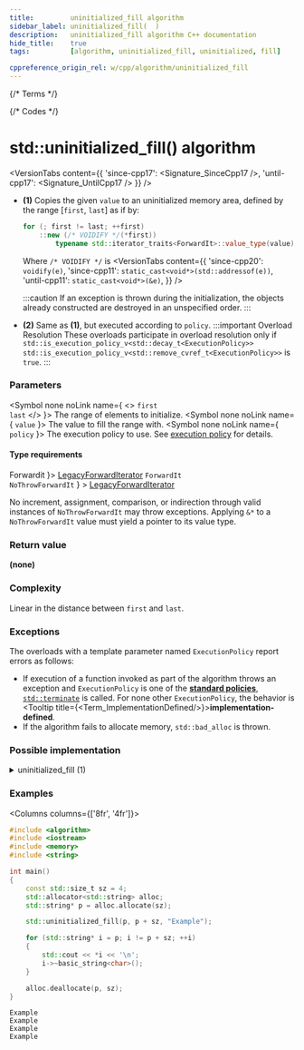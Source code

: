 ```yaml
---
title:         uninitialized_fill algorithm
sidebar_label: uninitialized_fill(  )
description:   uninitialized_fill algorithm C++ documentation
hide_title:    true
tags:          [algorithm, uninitialized_fill, uninitialized, fill]

cppreference_origin_rel: w/cpp/algorithm/uninitialized_fill
---
```



{/* Terms */}


{/* Codes */}


# std::uninitialized_fill() algorithm

<VersionTabs content={{
  'since-cpp17': <Signature_SinceCpp17 />,
  'until-cpp17': <Signature_UntilCpp17 />
}} />

- **(1)** Copies the given `value` to an uninitialized memory area, defined by the range [`first`, `last`] as if by:
  ```cpp
  for (; first != last; ++first)
      ::new (/* VOIDIFY */(*first))
          typename std::iterator_traits<ForwardIt>::value_type(value);
  ```
  Where `/* VOIDIFY */` is
  <VersionTabs content={{
    'since-cpp20': <code>voidify(e)</code>,
    'since-cpp11': <code>static_cast&lt;void*&gt;(std::addressof(e))</code>,
    'until-cpp11': <code>static_cast&lt;void*&gt;(&e)</code>,
  }} />

  :::caution
  If an exception is thrown during the initialization, the objects already constructed are destroyed in an unspecified order.
  :::

 - **(2)** Same as **(1)**, but executed according to `policy`.
  :::important Overload Resolution
  These overloads participate in overload resolution only if
  <Until v='cpp20'> <code>std::is_execution_policy_v&lt;std::decay_t&lt;ExecutionPolicy&gt;&gt;</code> </Until> <Since v='cpp20'> <code>std::is_execution_policy_v&lt;std::remove_cvref_t&lt;ExecutionPolicy&gt;&gt;</code> </Since> is <code>true</code>.
  :::

### Parameters

<SymbolTable>

  <Symbol none noLink name={ <> <code>first</code> <br/> <code>last</code> </> }>
    The range of elements to initialize.
  </Symbol>
  <Symbol none noLink name={ <code>value</code> }>
    The value to fill the range with.
  </Symbol>
  <Symbol none noLink name={ <code>policy</code> }>
    The execution policy to use. See <a href="">execution policy</a> for details.
  </Symbol>

</SymbolTable>

#### Type requirements

<SymbolTable>
  <Symbol none noLink name={ <code>Forwardit</code> }>
    <a href="/docs/named_req/LegacyForwardIterator">LegacyForwardIterator</a>
  </Symbol>
  <Symbol none noLink name={ <> <code>ForwardIt</code> <br /> <code>NoThrowForwardIt</code> </> } >
    <a href="/docs/named_req/LegacyForwardIterator">LegacyForwardIterator</a>
  </Symbol>
</SymbolTable>

No increment, assignment, comparison, or indirection through valid instances of `NoThrowForwardIt` may throw exceptions.
<Until v='cpp11'>Applying <code>&*</code> to a <code>NoThrowForwardIt</code> value must yield a pointer to its value type.</Until>

### Return value

**(none)**

### Complexity

Linear in the distance between `first` and `last`.

### Exceptions

The overloads with a template parameter named `ExecutionPolicy` report errors as follows:
- If execution of a function invoked as part of the algorithm throws an exception and `ExecutionPolicy` is one of the [**standard policies**](#), [`std::terminate`](#) is called.
	For none other `ExecutionPolicy`, the behavior is <Tooltip title={<Term_ImplementationDefined/>}>**implementation-defined**</Tooltip>.
- If the algorithm fails to allocate memory, `std::bad_alloc` is thrown.

### Possible implementation

<details>
<summary>uninitialized_fill (1)</summary>

```cpp
template<class ForwardIt, class T>
void uninitialized_fill(ForwardIt first, ForwardIt last, const T& value)
{
    using V = typename std::iterator_traits<ForwardIt>::value_type;
    ForwardIt current = first;
    try
    {
        for (; current != last; ++current)
            ::new (static_cast<void*>(std::addressof(*current))) V(value);
    }
    catch (...)
    {
        for (; first != current; ++first)
            first->~V();
        throw;
    }
}
```

</details>

### Examples

<Columns columns={['8fr', '4fr']}>
<div>

```cpp title='Main.cpp' showLineNumbers
#include <algorithm>
#include <iostream>
#include <memory>
#include <string>

int main()
{
    const std::size_t sz = 4;
    std::allocator<std::string> alloc;
    std::string* p = alloc.allocate(sz);

    std::uninitialized_fill(p, p + sz, "Example");

    for (std::string* i = p; i != p + sz; ++i)
    {
        std::cout << *i << '\n';
        i->~basic_string<char>();
    }

    alloc.deallocate(p, sz);
}
```

</div>
<div>

```plaintext title="Output"
Example
Example
Example
Example
```

</div>
</Columns>
